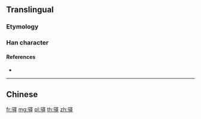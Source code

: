 {{character info/new}}
{{also|驛|駅}}
==Translingual==
{{Han simplified forms|驛|駅|驿}}

===Etymology===
{{Han simp|驛|f=馬|t=马|f2=睪|t2=𠬤}}

===Han character===
{{Han char|rn=187|rad=马|as=05|sn=8|four=|canj=NMEQ|ids=⿰马𠬤}}

====References====
* {{Han ref|kx=1447.241|hdz=74551.030|uh=9A7F|ud=39551}}

----

==Chinese==
{{zh-see|驛}}

[[fr:驿]]
[[mg:驿]]
[[pl:驿]]
[[th:驿]]
[[zh:驿]]